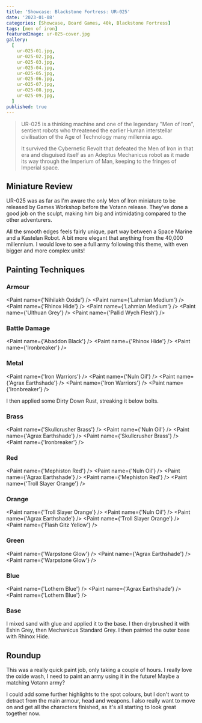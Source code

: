 ```yaml
---
title: 'Showcase: Blackstone Fortress: UR-025'
date: '2023-01-08'
categories: [Showcase, Board Games, 40k, Blackstone Fortress]
tags: [men of iron]
featuredImage: ur-025-cover.jpg
gallery:
  [
    ur-025-01.jpg,
    ur-025-02.jpg,
    ur-025-03.jpg,
    ur-025-04.jpg,
    ur-025-05.jpg,
    ur-025-06.jpg,
    ur-025-07.jpg,
    ur-025-08.jpg,
    ur-025-09.jpg,
  ]
published: true
---
```



> UR-025 is a thinking machine and one of the legendary "Men of Iron", sentient robots who threatened the earlier
> Human interstellar civilisation of the Age of Technology many millennia ago.
>
> It survived the Cybernetic Revolt that defeated the Men of Iron in that era and disguised itself as an Adeptus
> Mechanicus robot as it made its way through the Imperium of Man, keeping to the fringes of Imperial space.

## Miniature Review

UR-025 was as far as I'm aware the only Men of Iron miniature to be released by Games Workshop before the Votann
release. They've done a good job on the sculpt, making him big and intimidating compared to the other adventurers.

All the smooth edges feels fairly unique, part way between a Space Marine and a Kastelan Robot. A bit more elegant that
anything from the 40,000 millennium. I would love to see a full army following this theme, with even bigger and more
complex units!

## Painting Techniques

### Armour

<Paint name={'Nihilakh Oxide'} />
<Paint name={'Lahmian Medium'} />
<Paint name={'Rhinox Hide'} />
<Paint name={'Lahmian Medium'} />
<Paint name={'Ulthuan Grey'} />
<Paint name={'Pallid Wych Flesh'} />

### Battle Damage

<Paint name={'Abaddon Black'} />
<Paint name={'Rhinox Hide'} />
<Paint name={'Ironbreaker'} />

### Metal

<Paint name={'Iron Warriors'} />
<Paint name={'Nuln Oil'} />
<Paint name={'Agrax Earthshade'} />
<Paint name={'Iron Warriors'} />
<Paint name={'Ironbreaker'} />

I then applied some Dirty Down Rust, streaking it below bolts.

### Brass

<Paint name={'Skullcrusher Brass'} />
<Paint name={'Nuln Oil'} />
<Paint name={'Agrax Earthshade'} />
<Paint name={'Skullcrusher Brass'} />
<Paint name={'Ironbreaker'} />

### Red

<Paint name={'Mephiston Red'} />
<Paint name={'Nuln Oil'} />
<Paint name={'Agrax Earthshade'} />
<Paint name={'Mephiston Red'} />
<Paint name={'Troll Slayer Orange'} />

### Orange

<Paint name={'Troll Slayer Orange'} />
<Paint name={'Nuln Oil'} />
<Paint name={'Agrax Earthshade'} />
<Paint name={'Troll Slayer Orange'} />
<Paint name={'Flash Gitz Yellow'} />

### Green

<Paint name={'Warpstone Glow'} />
<Paint name={'Agrax Earthshade'} />
<Paint name={'Warpstone Glow'} />

### Blue

<Paint name={'Lothern Blue'} />
<Paint name={'Agrax Earthshade'} />
<Paint name={'Lothern Blue'} />

### Base

I mixed sand with glue and applied it to the base. I then drybrushed it with Eshin Grey, then Mechanicus Standard Grey.
I then painted the outer base with Rhinox Hide.

## Roundup

This was a really quick paint job, only taking a couple of hours. I really love the oxide wash, I need to paint an army
using it in the future! Maybe a matching Votann army?

I could add some further highlights to the spot colours, but I don't want to detract from the main armour, head and
weapons. I also really want to move on and get all the characters finished, as it's all starting to look great together
now.

